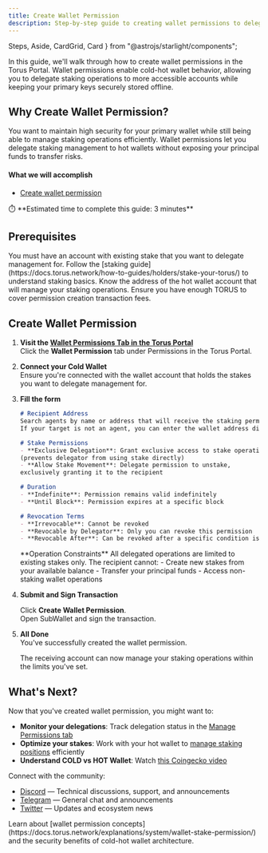 ```yaml
---
title: Create Wallet Permission
description: Step-by-step guide to creating wallet permissions to delegate staking operations while keeping your keys secure.
---
```


  Steps,
  Aside,
  CardGrid,
  Card
} from "@astrojs/starlight/components";



In this guide, we'll walk through how to create wallet permissions in the Torus Portal.
Wallet permissions enable cold-hot wallet behavior, allowing you to delegate staking operations
to more accessible accounts while keeping your primary keys securely stored offline.

## Why Create Wallet Permission?

You want to maintain high security for your primary wallet while still being able to manage staking operations efficiently.
Wallet permissions let you delegate staking management to hot wallets without exposing your principal funds to transfer risks.

#### What we will accomplish

- [Create wallet permission](#create-wallet-permission)


<Aside>
⏱️ **Estimated time to complete this guide: 3 minutes**
</Aside>

## Prerequisites

<CardGrid>
  <Card title="Wallet with Stake" icon="seti:license">
    You must have an account with existing stake that you want to delegate management for.
    Follow the [staking guide](https://docs.torus.network/how-to-guides/holders/stake-your-torus/) to understand staking basics.
  </Card>
  <Card title="Hot Wallet Account" icon="seti:pipeline">
    Know the address of the hot wallet account that will manage your staking operations.
  </Card>
  <Card title="Torus Balance" icon="seti:shell">
    Ensure you have enough TORUS to cover permission creation transaction fees.
  </Card>
</CardGrid>


## Create Wallet Permission


<Steps>

1. **Visit the [Wallet Permissions Tab in the Torus Portal](https://portal.torus.network/permissions/create-permission/wallet)**  
   Click the <RedText variant="light">**Wallet Permission**</RedText> tab under Permissions in the Torus Portal.

2. **Connect your Cold Wallet**  
   Ensure you're <RedText variant="light">connected with the wallet account</RedText> that holds the stakes you want to delegate management for.

3. **Fill the form**  
   ```md
   # Recipient Address  
   Search agents by name or address that will receive the staking permission.
   If your target is not an agent, you can enter the wallet address directly.

   # Stake Permissions  
   - **Exclusive Delegation**: Grant exclusive access to stake operations 
   (prevents delegator from using stake directly)
   - **Allow Stake Movement**: Delegate permission to unstake, 
   exclusively granting it to the recipient

   # Duration  
   - **Indefinite**: Permission remains valid indefinitely
   - **Until Block**: Permission expires at a specific block

   # Revocation Terms  
   - **Irrevocable**: Cannot be revoked
   - **Revocable by Delegator**: Only you can revoke this permission
   - **Revocable After**: Can be revoked after a specific condition is met
   ```
   
   <Aside type="note">
   **Operation Constraints**   
   All delegated operations are limited to existing stakes only. The recipient cannot:
   - Create new stakes from your available balance
   - Transfer your principal funds
   - Access non-staking wallet operations
   </Aside>

4. **Submit and Sign Transaction**  

   Click <RedText variant="light">**Create Wallet Permission**</RedText>.  
   Open SubWallet and <RedText variant="light">sign the transaction</RedText>.

5. **All Done**  
   You've successfully created the wallet permission.  

   The receiving account can now manage your staking operations within the limits you've set.

</Steps>

## What's Next?


Now that you've created wallet permission, you might want to:


- **Monitor your delegations**: Track delegation status in the [Manage Permissions tab](https://portal.torus.network/permissions/manage-permission)
- **Optimize your stakes**: Work with your hot wallet to [manage staking positions](https://docs.torus.network/how-to-guides/holders/stake-your-torus/) efficiently
- **Understand COLD vs HOT Wallet**: Watch [this Coingecko video](https://www.youtube.com/watch?v=kf28zqP_F2s)     

Connect with the community:
- [Discord](https://discord.gg/torus) — Technical discussions, support, and announcements
- [Telegram](https://t.me/torusnetwork) — General chat and announcements  
- [Twitter](https://x.com/torus_network) — Updates and ecosystem news

<Aside type="tip" title="Want to Learn More?">
Learn about [wallet permission concepts](https://docs.torus.network/explanations/system/wallet-stake-permission/) and the security benefits of cold-hot wallet architecture.
</Aside>